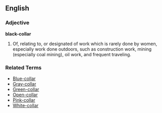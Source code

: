 ==English==

===Adjective===
'''black-collar'''

#Of, relating to, or designated of work which is rarely done by women, especially work done outdoors, such as construction work, mining (especially coal mining), oil work, and frequent traveling.

===Related Terms===
*[[Blue-collar]]
*[[Gray-collar]]
*[[Green-collar]]
*[[Open-collar]]
*[[Pink-collar]]
*[[White-collar]]